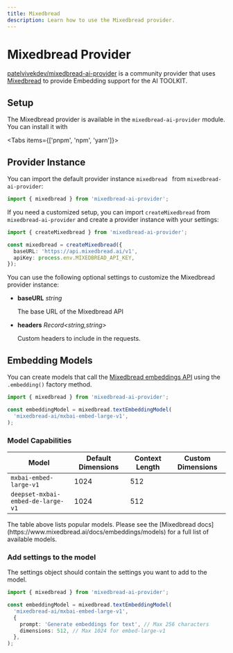 ```yaml
---
title: Mixedbread
description: Learn how to use the Mixedbread provider.
---
```


# Mixedbread Provider

[patelvivekdev/mixedbread-ai-provider](https://github.com/patelvivekdev/mixedbread-ai-provider) is a community provider that uses [Mixedbread](https://www.mixedbread.ai/) to provide Embedding support for the AI TOOLKIT.

## Setup

The Mixedbread provider is available in the `mixedbread-ai-provider` module. You can install it with

<Tabs items={['pnpm', 'npm', 'yarn']}>
  <Tab>
    <Snippet text="pnpm add mixedbread-ai-provider" dark />
  </Tab>
  <Tab>
    <Snippet text="npm install mixedbread-ai-provider" dark />
  </Tab>
  <Tab>
    <Snippet text="yarn add mixedbread-ai-provider" dark />
  </Tab>
</Tabs>

## Provider Instance

You can import the default provider instance `mixedbread ` from `mixedbread-ai-provider`:

```ts
import { mixedbread } from 'mixedbread-ai-provider';
```

If you need a customized setup, you can import `createMixedbread` from `mixedbread-ai-provider` and create a provider instance with your settings:

```ts
import { createMixedbread } from 'mixedbread-ai-provider';

const mixedbread = createMixedbread({
  baseURL: 'https://api.mixedbread.ai/v1',
  apiKey: process.env.MIXEDBREAD_API_KEY,
});
```

You can use the following optional settings to customize the Mixedbread provider instance:

- **baseURL** _string_

  The base URL of the Mixedbread API

- **headers** _Record&lt;string,string&gt;_

  Custom headers to include in the requests.

## Embedding Models

You can create models that call the [Mixedbread embeddings API](https://www.mixedbread.ai/api-reference/endpoints/embeddings)
using the `.embedding()` factory method.

```ts
import { mixedbread } from 'mixedbread-ai-provider';

const embeddingModel = mixedbread.textEmbeddingModel(
  'mixedbread-ai/mxbai-embed-large-v1',
);
```

### Model Capabilities

| Model                             | Default Dimensions | Context Length | Custom Dimensions   |
| --------------------------------- | ------------------ | -------------- | ------------------- |
| `mxbai-embed-large-v1`            | 1024               | 512            | <Check size={18} /> |
| `deepset-mxbai-embed-de-large-v1` | 1024               | 512            | <Check size={18} /> |

<Note>
  The table above lists popular models. Please see the [Mixedbread
  docs](https://www.mixedbread.ai/docs/embeddings/models) for a full list of
  available models.
</Note>

### Add settings to the model

The settings object should contain the settings you want to add to the model.

```ts
import { mixedbread } from 'mixedbread-ai-provider';

const embeddingModel = mixedbread.textEmbeddingModel(
  'mixedbread-ai/mxbai-embed-large-v1',
  {
    prompt: 'Generate embeddings for text', // Max 256 characters
    dimensions: 512, // Max 1024 for embed-large-v1
  },
);
```
